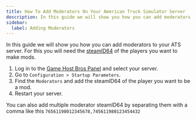 ```yaml
---
title: How To Add Moderators On Your American Truck Simulator Server
description: In this guide we will show you how you can add moderators on your American Truck Simulator dedicated server
sidebar:
  label: Adding Moderators
---
```


In this guide we will show you how you can add moderators to your ATS server. For this you will need the [steamID64](https://steamid.io/) of the players you want to make mods.

1. Log in to the [Game Host Bros Panel](https://panel.gamehostbros.com/) and select your server.
2. Go to `Configuration > Startup Parameters`.
3. Find the `Moderators` and add the steamID64 of the player you want to be a mod.
4. Restart your server.

You can also add multiple moderator steamID64 by separating them with a comma like this `76561198012345678,745611980123454432`